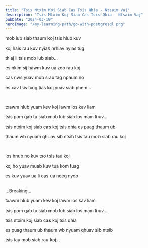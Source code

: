 ```yaml
---
title: "Tsis Ntxim Koj Siab Cas Tsis Qhia - Ntsaim Vaj"
description: "Tsis Ntxim Koj Siab Cas Tsis Qhia - Ntsaim Vaj"
pubDate: "2024-03-19"
heroImage: "/my-learning-path/go-with-postgresql.png"
---
```


mob lub siab thaum koj tsis hlub kuv

koj hais rau kuv nyias nrhiav nyias tug

thiaj li tsis mob lub siab...

es nkim sij hawm kuv ua zoo rau koj

cas nws yuav mob siab tag npaum no

es xav tsis txog tias koj yuav siab phem...

<br />

txawm hlub yuam kev koj lawm los kav liam

tsis pom qab tu siab mob lub siab los mam li uv...

tsis ntxim koj siab cas koj tsis qhia es puag thaum ub

thaum wb nyuam qhuav sib ntsib tsis tau mob siab rau koj

<br />

los hnub no kuv tso tsis tau koj

koj ho yuav muab kuv tua kom tuag

es kuv yuav ua li cas ua neeg nyob

<br />
...Breaking...

<br />

txawm hlub yuam kev koj lawm los kav liam

tsis pom qab tu siab mob lub siab los mam li uv...

tsis ntxim koj siab cas koj tsis qhia

es puag thaum ub thaum wb nyuam qhuav sib ntsib

tsis tau mob siab rau koj...
